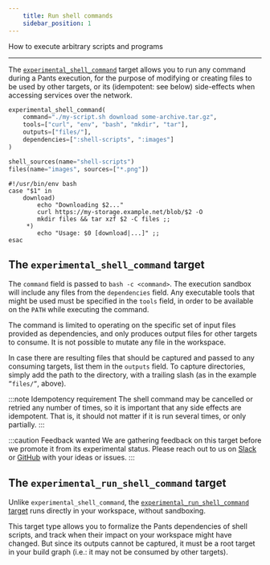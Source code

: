 ```yaml
---
    title: Run shell commands
    sidebar_position: 1
---
```


How to execute arbitrary scripts and programs

---

The [`experimental_shell_command`](../../reference/targets/experimental_shell_command.mdx) target allows you to run any command during a Pants execution, for the purpose of modifying or creating files to be used by other targets, or its (idempotent: see below) side-effects when accessing services over the network.

```python tab={"label":"BUILD"}
experimental_shell_command(
    command="./my-script.sh download some-archive.tar.gz",
    tools=["curl", "env", "bash", "mkdir", "tar"],
    outputs=["files/"],
    dependencies=[":shell-scripts", ":images"]
)

shell_sources(name="shell-scripts")
files(name="images", sources=["*.png"])
```

```shell tab={"label":"my-script.sh"}
#!/usr/bin/env bash
case "$1" in
    download)
        echo "Downloading $2..."
        curl https://my-storage.example.net/blob/$2 -O
        mkdir files && tar xzf $2 -C files ;;
     *)
        echo "Usage: $0 [download|...]" ;;
esac
```

## The `experimental_shell_command` target

The `command` field is passed to `bash -c <command>`. The execution sandbox will include any files from the `dependencies` field. Any executable tools that might be used must be specified in the `tools` field, in order to be available on the `PATH` while executing the command.

The command is limited to operating on the specific set of input files provided as dependencies, and only produces output files for other targets to consume. It is not possible to mutate any file in the workspace.

In case there are resulting files that should be captured and passed to any consuming targets, list them in the `outputs` field. To capture directories, simply add the path to the directory, with a trailing slash (as in the example `”files/”`, above).

:::note Idempotency requirement
The shell command may be cancelled or retried any number of times, so it is important that any side effects are idempotent. That is, it should not matter if it is run several times, or only partially.
:::

:::caution Feedback wanted
We are gathering feedback on this target before we promote it from its experimental status. Please reach out to us on [Slack](/community/getting-help) or [GitHub](https://github.com/pantsbuild/pants) with your ideas or issues.
:::

## The `experimental_run_shell_command` target

Unlike `experimental_shell_command`, the [`experimental_run_shell_command` target](../../reference/targets/experimental_run_shell_command.mdx) runs directly in your workspace, without sandboxing.

This target type allows you to formalize the Pants dependencies of shell scripts, and track when their impact on your workspace might have changed. But since its outputs cannot be captured, it must be a root target in your build graph (i.e.: it may not be consumed by other targets).
